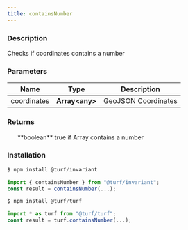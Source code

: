 ```yaml
---
title: containsNumber
---
```



### Description

Checks if coordinates contains a number

### Parameters

| Name        | Type             | Description         |
| ----------- | ---------------- | ------------------- |
| coordinates | **Array\<any\>** | GeoJSON Coordinates |

### Returns

<ul>
  **boolean** true if Array contains a number

</ul>

### Installation

```javascript
$ npm install @turf/invariant

import { containsNumber } from "@turf/invariant";
const result = containsNumber(...);
```

```javascript
$ npm install @turf/turf

import * as turf from "@turf/turf";
const result = turf.containsNumber(...);
```
